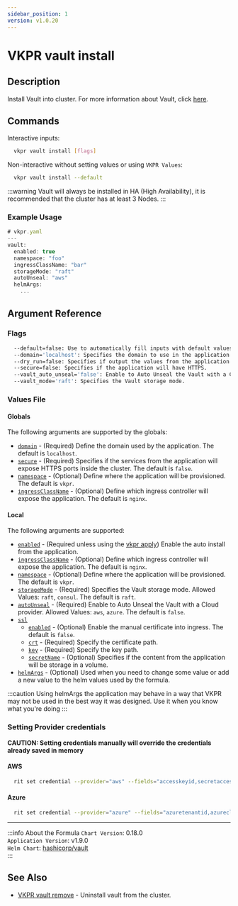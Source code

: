 ```yaml
---
sidebar_position: 1
version: v1.0.20
---
```


# VKPR vault install

## Description

Install Vault into cluster. For more information about Vault, click [here](https://www.vaultproject.io/).

## Commands

Interactive inputs:

```bash
  vkpr vault install [flags]
```

Non-interactive without setting values or using `VKPR Values`:

```bash
  vkpr vault install --default
```

:::warning
Vault will always be installed in HA (High Availability), it is recommended that the cluster has at least 3 Nodes.
:::

### Example Usage

```jsx title="vkpr vault install --default"
# vkpr.yaml
---
vault:
  enabled: true
  namespace: "foo"
  ingressClassName: "bar"
  storageMode: "raft"
  autoUnseal: "aws"
  helmArgs:
    ...
```

## Argument Reference

### Flags

```sh
  --default=false: Use to automatically fill inputs with default values.
  --domain='localhost': Specifies the domain to use in the application.
  --dry_run=false: Specifies if output the values from the application.
  --secure=false: Specifies if the application will have HTTPS.
  --vault_auto_unseal='false': Enable to Auto Unseal the Vault with a Cloud provider.
  --vault_mode='raft': Specifies the Vault storage mode.
```

### Values File

#### Globals

The following arguments are supported by the globals:

- [`domain`](#argument-reference) - (Required) Define the domain used by the application. The default is `localhost`.
- [`secure`](#argument-reference) - (Required) Specifies if the services from the application will expose HTTPS ports inside the cluster. The default is `false`.
- [`namespace`](#argument-reference) - (Optional) Define where the application will be provisioned. The default is `vkpr`.
- [`ingressClassName`](#argument-reference) - (Optional) Define which ingress controller will expose the application. The default is `nginx`.

#### Local

The following arguments are supported:

- [`enabled`](#argument-reference) - (Required unless using the [vkpr apply](/docs/commands/apply)) Enable the auto install from the application.
- [`ingressClassName`](#argument-reference) - (Optional) Define which ingress controller will expose the application. The default is `nginx`.
- [`namespace`](#argument-reference) - (Optional) Define where the application will be provisioned. The default is `vkpr`.
- [`storageMode`](#argument-reference) - (Required) Specifies the Vault storage mode. Allowed Values: `raft`, `consul`. The default is `raft`.
- [`autoUnseal`](#argument-reference) - (Required) Enable to Auto Unseal the Vault with a Cloud provider. Allowed Values: `aws`, `azure`. The default is `false`.
- [`ssl`](#argument-reference)
  - [`enabled`](#argument-reference) - (Optional) Enable the manual certificate into ingress. The default is `false`.
  - [`crt`](#argument-reference) - (Required) Specify the certificate path.
  - [`key`](#argument-reference) - (Required) Specify the key path.
  - [`secretName`](#argument-reference) - (Optional) Specifies if the content from the application will be storage in a volume.
- [`helmArgs`](#argument-reference) - (Optional) Used when you need to change some value or add a new value to the helm values used by the formula.

:::caution
Using helmArgs the application may behave in a way that VKPR may not be used in the best way it was designed.
Use it when you know what you're doing
:::

### Setting Provider credentials

**CAUTION: Setting credentials manually will override the credentials already saved in memory**

#### AWS

```bash
  rit set credential --provider="aws" --fields="accesskeyid,secretaccesskey,region,kmskeyid,kmsendpoint" --values="your-accesskey,your-secretaccess,your-region,your-kmskeyid,your-kmsendpoint"
```

#### Azure

```bash
  rit set credential --provider="azure" --fields="azuretenantid,azureclientid,azureclientsecret,vaultazurekeyvaultvaultname,vaultazurekeyvaultkeyname" --values="your-azuretenantid,your-azureclientid,your-azureclientsecret,your-vaultazurekeyvaultvaultname,your-vaultazurekeyvaultkeyname,"
```

---

:::info About the Formula
`Chart Version`: 0.18.0 <br/>
`Application Version`: v1.9.0 <br/>
`Helm Chart`: [hashicorp/vault](https://artifacthub.io/packages/helm/hashicorp/vault) <br/>
:::

## See Also

- [VKPR vault remove](/docs/commands/vault/remove) - Uninstall vault from the cluster.
